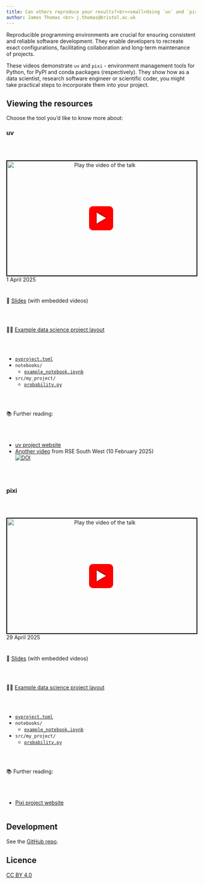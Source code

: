 ```yaml
---
title: Can others reproduce your results?<br><small>Using `uv` and `pixi` in Python data analysis projects</small>
author: James Thomas <br> j.thomas@bristol.ac.uk
---
```


Reproducible programming environments are crucial for ensuring consistent and reliable software development.
They enable developers to recreate exact configurations, facilitating collaboration and long-term maintenance of projects.

These videos demonstrate `uv` and `pixi` - environment management tools for Python, for PyPI and conda packages (respectively).
They show how as a data scientist, research software engineer or scientific coder, you might take practical steps to incorporate them into your project.

## Viewing the resources

Choose the tool you'd like to know more about:

:::: {.video-links}
::: {}

### uv

<a class="video" href="https://youtu.be/OJ_-rkoeol8">
    <img src="https://i.ytimg.com/vi/OJ_-rkoeol8/hqdefault.jpg" alt="Play the video of the talk">
</a>
<time datetime="2025-04-29">1 April 2025</time>

📄 [Slides](./slides/uv/) (with embedded videos)

🧑‍💻 [Example data science project layout](https://github.com/jatonline/managing-dependencies-using-uv-and-pixi/blob/main/playground/uv_lib_demo/files/uv_lib_demo/)

- [`pyproject.toml`](https://github.com/jatonline/managing-dependencies-using-uv-and-pixi/blob/main/playground/uv_lib_demo/files/uv_lib_demo/pyproject.toml)
- `notebooks/`
    - [`example_notebook.ipynb`](https://github.com/jatonline/managing-dependencies-using-uv-and-pixi/blob/main/playground/uv_lib_demo/files/uv_lib_demo/notebooks/example_notebook.ipynb)
- `src/my_project/`
    - [`probability.py`](https://github.com/jatonline/managing-dependencies-using-uv-and-pixi/blob/main/playground/uv_lib_demo/files/uv_lib_demo/src/my_project/probability.py)

📚 Further reading:

- [uv project website](https://docs.astral.sh/uv/)
- [Another video](https://zenodo.org/records/14837979) from RSE South West (<time datetime="2025-02-10">10 February 2025</time>)  
  [![DOI](https://zenodo.org/badge/DOI/10.5281/zenodo.14837979.svg)](https://doi.org/10.5281/zenodo.14837979)


:::

::: {}

### pixi

<a class="video" href="https://youtu.be/ws92c5NFPaU">
    <img src="https://i.ytimg.com/vi/ws92c5NFPaU/hqdefault.jpg" alt="Play the video of the talk">
</a>
<time datetime="2025-04-29">29 April 2025</time>

📄 [Slides](./slides/pixi/) (with embedded videos)

🧑‍💻 [Example data science project layout](https://github.com/jatonline/managing-dependencies-using-uv-and-pixi/blob/main/playground/pixi_lib_demo/files/pixi_lib_demo/)

- [`pyproject.toml`](https://github.com/jatonline/managing-dependencies-using-uv-and-pixi/blob/main/playground/pixi_lib_demo/files/pixi_lib_demo/pyproject.toml)
- `notebooks/`
    - [`example_notebook.ipynb`](https://github.com/jatonline/managing-dependencies-using-uv-and-pixi/blob/main/playground/pixi_lib_demo/files/pixi_lib_demo/notebooks/example_notebook.ipynb)
- `src/my_project/`
    - [`probability.py`](https://github.com/jatonline/managing-dependencies-using-uv-and-pixi/blob/main/playground/pixi_lib_demo/files/pixi_lib_demo/src/my_project/probability.py)

📚 Further reading:

- [Pixi project website](https://pixi.sh)

:::
::::

## Development

See the [GitHub repo](https://github.com/jatonline/managing-dependencies-using-uv-and-pixi/blob/main/README.md#development).

## Licence

[CC BY 4.0](https://creativecommons.org/licenses/by/4.0/deed.en)

<style>
.video-links {
    display: grid;
    grid-template-columns: repeat(auto-fit, minmax(300px, 1fr));
    gap: 2rem;
    margin-top: -1rem;

    a.video {
        display: block;
        position: relative;
        text-align: center;

        img {
            aspect-ratio: 16/9;
            width: 100%;
            object-fit: cover;
            border: 2px solid #000;
        }

        &::after {
            content: "\25B6\FE0E";  /* Unicode character for a triangle, non-emoji */
            font-size: 2rem;
            line-height: 2;
            color: white;
            position: absolute;
            top: 50%;
            left: 50%;
            transform: translate(-50%, -50%);
            pointer-events: none;  /* So clicks go through to the link */
            text-shadow: 0 0 5px rgba(0, 0, 0, 0.7);
            background: #f00;
            border-radius: 10px;
            width: 4rem;
            text-align: center;
        }

        &:hover::after {
            background: #d00;
        }
    }
}
</style>
